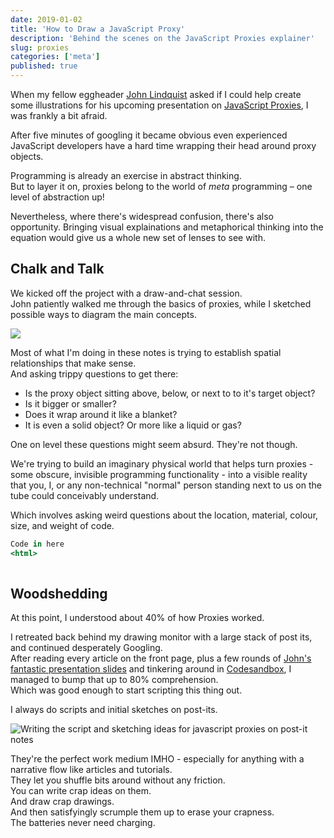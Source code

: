 ```yaml
---
date: 2019-01-02
title: 'How to Draw a JavaScript Proxy'
description: 'Behind the scenes on the JavaScript Proxies explainer'
slug: proxies
categories: ['meta']
published: true
---
```


When my fellow eggheader [John Lindquist]() asked if I could help create some illustrations for his upcoming presentation on [JavaScript Proxies](), I was frankly a bit afraid.

After five minutes of googling it became obvious even experienced JavaScript developers have a hard time wrapping their head around proxy objects.

Programming is already an exercise in abstract thinking.  
But to layer it on, proxies belong to the world of _meta_ programming – one level of abstraction up!

Nevertheless, where there's widespread confusion, there's also opportunity.  Bringing visual explainations and metaphorical thinking into the equation would give us a whole new set of lenses to see with.

## Chalk and Talk

We kicked off the project with a draw-and-chat session.  
John patiently walked me through the basics of proxies, while I sketched possible ways to diagram the main concepts.

![](./Proxy_notes.png)

Most of what I'm doing in these notes is trying to establish spatial relationships that make sense.  
And asking trippy questions to get there:
* Is the proxy object sitting above, below, or next to to it's target object? 
* Is it bigger or smaller?
* Does it wrap around it like a blanket?  
* It is even a solid object? Or more like a liquid or gas?  

One on level these questions might seem absurd. They're not though.

We're trying to build an imaginary physical world that helps turn proxies - some obscure, invisible programming functionality - into a visible reality that you, I, or any non-technical "normal" person standing next to us on the tube could conceivably understand.

Which involves asking weird questions about the location, material, colour, size, and weight of code. 

```jsx
Code in here
<html>
    
```
## Woodshedding

At this point, I understood about 40% of how Proxies worked.

I retreated back behind my drawing monitor with a large stack of post its, and continued desperately Googling.  
After reading every article on the front page, plus a few rounds of [John's fantastic presentation slides]() and tinkering around in [Codesandbox](), I managed to bump that up to 80% comprehension.  
Which was good enough to start scripting this thing out.

I always do scripts and initial sketches on post-its.

![Writing the script and sketching ideas for javascript proxies on post-it notes](./Proxy_postits.jpg)

They're the perfect work medium IMHO - especially for anything with a narrative flow like articles and tutorials.  
They let you shuffle bits around without any friction.  
You can write crap ideas on them.  
And draw crap drawings.  
And then satisfyingly scrumple them up to erase your crapness.    
The batteries never need charging.  

